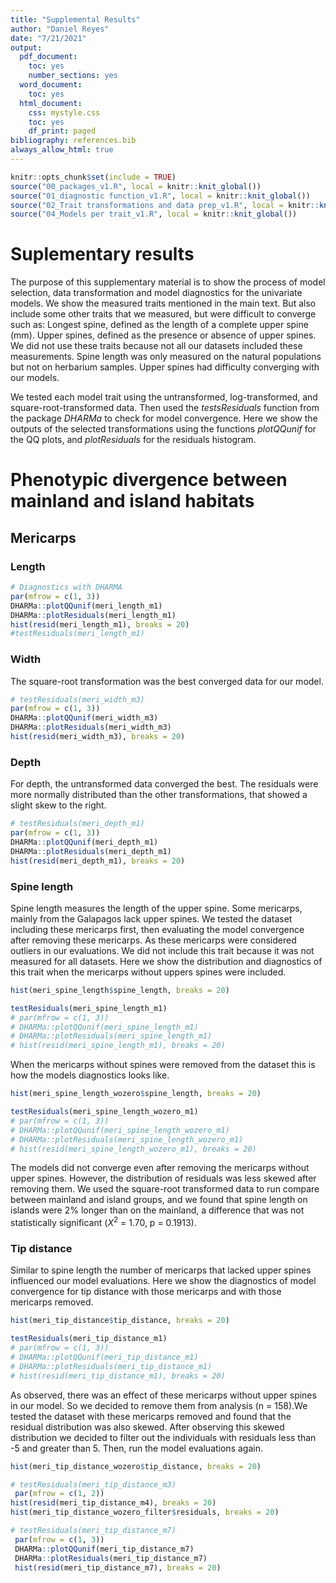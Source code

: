 ```yaml
---
title: "Supplemental Results"
author: "Daniel Reyes"
date: "7/21/2021"
output:
  pdf_document:
    toc: yes
    number_sections: yes
  word_document:
    toc: yes
  html_document:
    css: mystyle.css
    toc: yes
    df_print: paged
bibliography: references.bib
always_allow_html: true
---
```


```r
knitr::opts_chunk$set(include = TRUE)
source("00_packages_v1.R", local = knitr::knit_global())
source("01_diagnostic function_v1.R", local = knitr::knit_global())
source("02_Trait transformations and data prep_v1.R", local = knitr::knit_global())
source("04_Models per trait_v1.R", local = knitr::knit_global())
```

# Suplementary results

The purpose of this supplementary material is to show the process of model selection, data transformation and model diagnostics for the univariate models. We show the measured traits mentioned in the main text. But also include some other traits that we measured, but were difficult to converge such as: Longest spine, defined as the length of a complete upper spine (mm). Upper spines, defined as the presence or absence of upper spines. We did not use these traits because not all our datasets included these measurements. Spine length was only measured on the natural populations but not on herbarium samples. Upper spines had difficulty converging with our models.

We tested each model trait using the untransformed, log-transformed, and square-root-transformed data. Then used the *testsResiduals* function from the package *DHARMa* to check for model convergence. Here we show the outputs of the selected transformations using the functions *plotQQunif* for the QQ plots, and *plotResiduals* for the residuals histogram.

# Phenotypic divergence between mainland and island habitats

## Mericarps

### Length

```r
# Diagnostics with DHARMA
par(mfrow = c(1, 3))
DHARMa::plotQQunif(meri_length_m1)
DHARMa::plotResiduals(meri_length_m1)
hist(resid(meri_length_m1), breaks = 20)
#testResiduals(meri_length_m1)
```

\newpage

### Width

The square-root transformation was the best converged data for our model.

```r
# testResiduals(meri_width_m3)
par(mfrow = c(1, 3))
DHARMa::plotQQunif(meri_width_m3)
DHARMa::plotResiduals(meri_width_m3)
hist(resid(meri_width_m3), breaks = 20)
```

\newpage

### Depth

For depth, the untransformed data converged the best. The residuals were more normally distributed than the other transformations, that showed a slight skew to the right.

```r
# testResiduals(meri_depth_m1)
par(mfrow = c(1, 3))
DHARMa::plotQQunif(meri_depth_m1)
DHARMa::plotResiduals(meri_depth_m1)
hist(resid(meri_depth_m1), breaks = 20)
```

\newpage

### Spine length

Spine length measures the length of the upper spine. Some mericarps, mainly from the Galapagos lack upper spines. We tested the dataset including these mericarps first, then evaluating the model convergence after removing these mericarps. As these mericarps were considered outliers in our evaluations.
We  did not include this trait because it was not measured for all datasets. Here we show the distribution and diagnostics of this trait when the mericarps without uppers spines were included.

```r

hist(meri_spine_length$spine_length, breaks = 20)

```

\newpage

```r
testResiduals(meri_spine_length_m1)
# par(mfrow = c(1, 3))
# DHARMa::plotQQunif(meri_spine_length_m1)
# DHARMa::plotResiduals(meri_spine_length_m1)
# hist(resid(meri_spine_length_m1), breaks = 20)
```

\newpage

When the mericarps without spines were removed from the dataset this is how the models diagnostics looks like.

```r

hist(meri_spine_length_wozero$spine_length, breaks = 20)

```

\newpage

```r
testResiduals(meri_spine_length_wozero_m1)
# par(mfrow = c(1, 3))
# DHARMa::plotQQunif(meri_spine_length_wozero_m1)
# DHARMa::plotResiduals(meri_spine_length_wozero_m1)
# hist(resid(meri_spine_length_wozero_m1), breaks = 20)
```

  The models did not converge even after removing the mericarps without upper spines. However, the distribution of residuals was less skewed after removing them. We used the square-root transformed data to run compare between mainland and island groups, and we found that spine length on islands were 2% longer than on the mainland, a difference that was not statistically significant ($X^2$ = 1.70, p = 0.1913). 

\newpage

### Tip distance

  Similar to spine length the number of mericarps that lacked upper spines influenced our model evaluations. Here we show the diagnostics of model convergence for tip distance with those mericarps and with those mericarps removed.

```r

hist(meri_tip_distance$tip_distance, breaks = 20)

```

```r
testResiduals(meri_tip_distance_m1)
# par(mfrow = c(1, 3))
# DHARMa::plotQQunif(meri_tip_distance_m1)
# DHARMa::plotResiduals(meri_tip_distance_m1)
# hist(resid(meri_tip_distance_m1), breaks = 20)
```

\newpage

  As observed, there was an effect of these mericarps without upper spines in our model. So we decided to remove them from analysis (n = 158).We tested the dataset with these mericarps removed and found that the residual distribution was also skewed. After observing this skewed distribution we decided to filter out the individuals with residuals less than -5 and greater than 5. Then, run the model evaluations again.
  
```r
hist(meri_tip_distance_wozero$tip_distance, breaks = 20)
```
  
```r
# testResiduals(meri_tip_distance_m3)
 par(mfrow = c(1, 2))
hist(resid(meri_tip_distance_m4), breaks = 20)
hist(meri_tip_distance_wozero_filter$residuals, breaks = 20)

```

```r
# testResiduals(meri_tip_distance_m7)
 par(mfrow = c(1, 3))
 DHARMa::plotQQunif(meri_tip_distance_m7)
 DHARMa::plotResiduals(meri_tip_distance_m7)
 hist(resid(meri_tip_distance_m7), breaks = 20)
```
